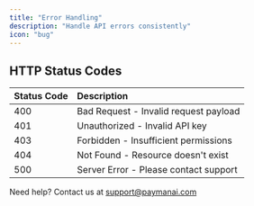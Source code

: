```yaml
---
title: "Error Handling"
description: "Handle API errors consistently"
icon: "bug"
---
```


## HTTP Status Codes

| Status Code | Description |
|:------------|:------------|
| 400 | Bad Request - Invalid request payload |
| 401 | Unauthorized - Invalid API key |
| 403 | Forbidden - Insufficient permissions |
| 404 | Not Found - Resource doesn't exist |
| 500 | Server Error - Please contact support |

Need help? Contact us at support@paymanai.com

